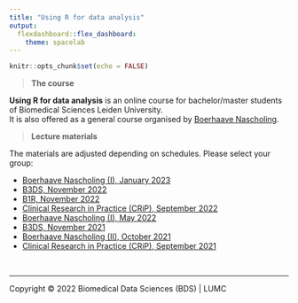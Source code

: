 ```yaml
---
title: "Using R for data analysis"
output: 
  flexdashboard::flex_dashboard:
    theme: spacelab
---
```


```r
knitr::opts_chunk$set(echo = FALSE)
```

> **The course**

**Using R for data analysis** is an online course for bachelor/master students of Biomedical Sciences Leiden University.  
It is also offered as a general course organised by [Boerhaave Nascholing](https://www.boerhaavenascholing.nl/).  

> **Lecture materials**

The materials are adjusted depending on schedules. Please select your group:

- [Boerhaave Nascholing (I),  January 2023](Boerhaave_202301)
- [B3DS, November 2022](B3DS_202211)
- [B1R, November 2022](B1R_202211)
- [Clinical Research in Practice (CRiP), September 2022](CRIP_202209)
- [Boerhaave Nascholing (I),  May 2022](Boerhaave_202205)
- [B3DS, November 2021](B3DS_202111)
- [Boerhaave Nascholing (II), October 2021](Boerhaave_202110)
- [Clinical Research in Practice (CRiP), September 2021](CRIP_202109)


<br/>
<hr>
<p style="blockquote">Copyright &copy; 2022 Biomedical Data Sciences (BDS) | LUMC</p>
